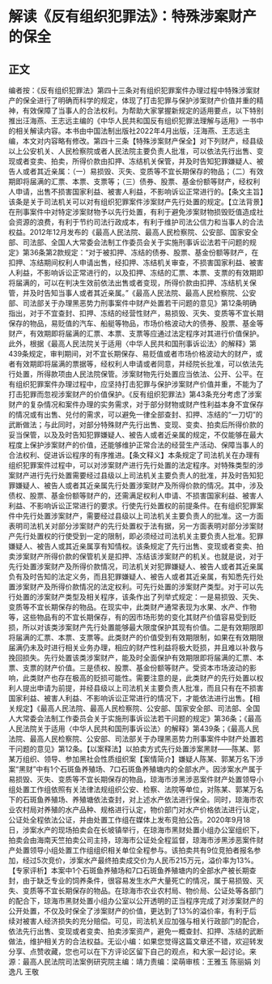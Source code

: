 # 解读《反有组织犯罪法》：特殊涉案财产的保全
## 正文
编者按：《反有组织犯罪法》第四十三条对有组织犯罪案件办理过程中特殊涉案财产的保全进行了明确而科学的规定，体现了打击犯罪与保护涉案财产价值并重的精神，有效保障了当事人的合法权利。为帮助大家掌握新规定的适用要点，以下特别推出汪海燕、王志远主编的《中华人民共和国反有组织犯罪法理解与适用》一书中的相关解读内容。本书由中国法制出版社2022年4月出版，汪海燕、王志远主编，本文对内容略有修改。第四十三条【特殊涉案财产保全】对下列财产，经县级以上公安机关、人民检察院或者人民法院主要负责人批准，可以依法先行出售、变现或者变卖、拍卖，所得价款由扣押、冻结机关保管，并及时告知犯罪嫌疑人、被告人或者其近亲属：（一）易损毁、灭失、变质等不宜长期保存的物品；（二）有效期即将届满的汇票、本票、支票等；（三）债券、股票、基金份额等财产，经权利人申请，出售不损害国家利益、被害人利益，不影响诉讼正常进行的。【条文主旨】该条是关于司法机关可以对有组织犯罪案件涉案财产先行处置的规定。【立法背景】在刑事案件中对特定涉案财物予以先行处置，有利于避免涉案财物损毁贬值造成社会资源的浪费，有利于节约司法行政成本，有利于维护司法公信力和当事人的合法权益。2012年12月发布的《最高人民法院、最高人民检察院、公安部、国家安全部、司法部、全国人大常委会法制工作委员会关于实施刑事诉讼法若干问题的规定》第36条第2款规定：“对于被扣押、冻结的债券、股票、基金份额等财产，在扣押、冻结期间权利人申请出售，经扣押、冻结机关审查，不损害国家利益、被害人利益，不影响诉讼正常进行的，以及扣押、冻结的汇票、本票、支票的有效期即将届满的，可以在判决生效前依法出售或者变现，所得价款由扣押、冻结机关保管，并及时告知当事人或者其近亲属。”《最高人民法院、最高人民检察院、公安部、司法部关于办理黑恶势力刑事案件中财产处置若干问题的意见》第12条明确指出，对于不宜查封、扣押、冻结的经营性财产，易损毁、灭失、变质等不宜长期保存的物品，易贬值的汽车、船艇等物品，市场价格波动大的债券、股票、基金等财产，有效期即将届满的汇票、本票、支票等应通过法定程序对其进行价值保护。此外，根据《最高人民法院关于适用〈中华人民共和国刑事诉讼法〉的解释》第439条规定，审判期间，对不宜长期保存、易贬值或者市场价格波动大的财产，或者有效期即将届满的票据等，经权利人申请或者同意，并经院长批准，可以依法先行处置，所得款项由人民法院保管。涉案财物先行处置应当依法、公开、公平。在有组织犯罪案件办理过程中，应坚持打击犯罪与保护涉案财产价值并重，不能为了打击犯罪而忽视涉案财产的价值保护。《反有组织犯罪法》第43条充分考虑了涉案财产的复杂情况和案件办理的实务需求，对于部分财物或财产性利益本身不宜保存的情况或有出售、兑付的需求，可以避免一律全部查封、扣押、冻结的“一刀切”的武断做法；与此同时，对部分特殊财产先行出售、变现、变卖、拍卖后所得价款的妥当保管，以及及时告知犯罪嫌疑人、被告人或者近亲属的规定，不仅能够在最大程度上保护涉案财产的价值，还能够维护正常合法的经营生产活动、保障当事人的合法权利、促进诉讼程序的有序推进。【条文释义】本条规定了司法机关在办理有组织犯罪案件过程中，可以对涉案财产进行先行处置的法定程序。对特殊类型的涉案财产进行先行处置需要经过县级以上司法机关主要负责人的批准，并及时告知犯罪嫌疑人、被告人或者其近亲属先行处置涉案财产及所得价款的情况。其中，涉及债权、股票、基金份额等财产的，还需满足权利人申请、不损害国家利益、被害人利益、不影响诉讼正常进行的要求。行使先行处置权的前提条件。在有组织犯罪案件中先行处置涉案财产，需要经过县级以上司法机关主要负责人的批准。这一方面表明司法机关对部分涉案财产的先行处置权于法有据，另一方面表明对部分涉案财产先行处置权的行使受到一定的限制，即必须经过司法机关主要负责人批准。犯罪嫌疑人、被告人或其近亲属享有知情权。该条规定了先行出售、变现或者变卖、拍卖涉案财产所得价款的保管机关是扣押、冻结该涉案财产的机关。也就是说，对于先行处置涉案财产及所得价款情况，司法机关对犯罪嫌疑人、被告人或者其近亲属负有及时告知的法定义务，而且犯罪嫌疑人、被告人或者其近亲属，有知悉先行处置涉案财产及所得价款情况的法定权利。可先行处置的涉案财产类型。对于可以先行处置的涉案财产类型及相关程序，该条作出了列举式规定：一是易损毁、灭失、变质等不宜长期保存的物品。在现实中，此类财产通常表现为水果、水产、作物等，这些物品有的不宜长期保存，有的因市场形势的变化其财产价值容易受到贬损，所以对该类涉案财产先行处置能够最大限度保护其现有价值。二是有效期限即将届满的汇票、本票、支票等。此类财产的价值受到有效期限制，如果在有效期限届满仍未及时进行相关业务办理，相应的财产性利益将极大贬损，并且难以补救与挽回损失。先行处置该类涉案财产，能及时全面保护有效期限即将届满的汇票、本票、支票的财产价值。三是债权、股票、基金份额等财产。受资本市场波动的影响，此类财产也存在极高的贬损可能性。需要注意的是，此类财产的先行处置以权利人提出申请为前提，并经县级以上司法机关主要负责人批准，而且只有在不损害国家利益、被害人利益、不影响诉讼正常进行的情况下，才能依法进行出售。【相关规定】《最高人民法院、最高人民检察院、公安部、国家安全部、司法部、全国人大常委会法制工作委员会关于实施刑事诉讼法若干问题的规定》第36条；《最高人民法院关于适用〈中华人民共和国刑事诉讼法〉的解释》第439条；《最高人民法院、最高人民检察院、公安部、司法部关于办理黑恶势力刑事案件中财产处置若干问题的意见》第12条。【以案释法】以拍卖方式先行处置涉案黑财——陈某、郭某万组织、领导、参加黑社会性质组织案【案情简介】嫌疑人陈某、郭某万名下涉案“黑财”中有1个石斑鱼养殖场、7口石斑鱼养殖塘内的全部水产。因涉案水产属于易损毁、灭失、变质等不宜长期保存的物品，琼海市涉黑涉恶案件财产处置领导小组处置工作组依照有关法律法规组织公安、检察、法院等单位，对陈某、郭某万名下的石斑鱼养殖场、养殖塘依法查封，对上述水产依法进行保全。同时，琼海市农业农村局对养殖的水产品种、规格进行认定，物价部门对水产价格依法进行认定，公证处全程依法公证，并由处置工作组在媒体上发布竞拍公告。2020年9月18日，涉案水产的现场拍卖会在长坡镇举行，在琼海市黑财处置小组办公室组织下，拍卖会由海南天竺拍卖公司主持，琼海市公证处全程监督，琼海市涉黑涉恶案件财产处置领导小组处置工作组组织相关单位全程参与。该拍卖共有9位竞拍者报名参加，经过5次竞价，涉案水产最终拍卖成交价为人民币215万元，溢价率为13%。【专家评析】本案中1个石斑鱼养殖场和7口石斑鱼养殖塘内的全部水产被长期查封，由于缺乏专业的饲养条件，很容易发生水产大量死亡的情况，属于易损毁、灭失、变质等不宜长期保存的物品。在琼海市农业农村局、物价局、公证处等各部门的配合下，琼海市黑财处置小组办公室以公开透明的正当程序完成了对涉案财产的公开处置，不仅及时保全了涉案财产的价值，更达到了13%的溢价率，有利于后续对被害人经济损失的充分赔偿。可见，司法机关应加强与相关行政部门的配合，依法先行出售、变现或者变卖、拍卖涉案资产，避免一概查封、扣押、冻结的武断做法，维护相关方的合法权益。无讼小编：如果您觉得这篇文章还不错，欢迎转发分享、点赞收藏，您也可以在下方评论区留下自己的观点，和大家一起讨论。来源：最高人民法院司法案例研究院主编：靖力责编：梁萌审核：王雅玉 陈丽娟 刘逸凡 王敬